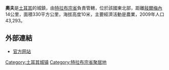 '''奧夫'''是[[土耳其|土耳其]]的城鎮，由[[特拉布宗省|特拉布宗省]]負責管轄，位於該國東北部，距離[[敍爾梅內|敍爾梅內]]14公里，面積330平方公里，海拔高度10米，主要經濟活動是農業，2009年人口43,293。

==外部連結==
* [https://web.archive.org/web/20120807155808/http://www.of.gov.tr/ 官方网站] {{tr icon}}

{{Turkey-geo-stub}}
[[Category:土耳其城镇|Category:土耳其城镇]]
[[Category:特拉布宗省聚居地|Category:特拉布宗省聚居地]]